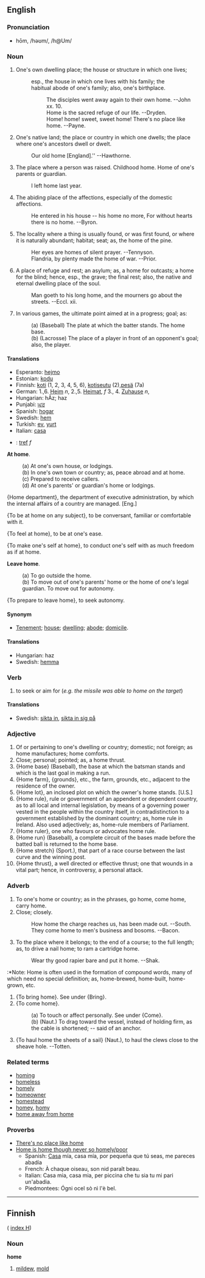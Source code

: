 ==English==
===Pronunciation===
*hōm, /həʊm/, /h@Um/

===Noun===
# One's own dwelling place; the house or structure in which one lives;
#:esp., the house in which one lives with his family; the
#:habitual abode of one's family; also, one's birthplace.
#::The disciples went away again to their own home. --John xx. 10.
#::Home is the sacred refuge of our life. --Dryden.
#::Home! home! sweet, sweet home! There's no place like home. --Payne.
# One's native land; the place or country in which one dwells; the place where one's ancestors dwell or dwelt.
#:Our old home [England].'' --Hawthorne.
# The place where a person was raised. Childhood home. Home of one's parents or guardian.
#:I left home last year.
# The abiding place of the affections, especially of the domestic affections.
#:He entered in his house -- his home no more, For without hearts there is no home.    --Byron.
# The locality where a thing is usually found, or was first found, or where it is naturally abundant; habitat; seat; as, the home of the pine.
#:Her eyes are homes of silent prayer.  --Tennyson.
#:Flandria, by plenty made the home of war. --Prior.
# A place of refuge and rest; an asylum; as, a home for outcasts; a home for the blind; hence, esp., the grave; the final rest; also, the native and eternal dwelling place of the soul.
#:Man goeth to his long home, and the mourners go about the streets. --Eccl. xii.
# In various games, the ultimate point aimed at in a progress; goal; as:
#:(a) (Baseball) The plate at which the batter stands. The home base.
#:(b) (Lacrosse) The place of a player in front of an opponent's goal; also, the player.

====Translations====
*Esperanto: [[hejmo]]
*Estonian: [[kodu]]
*Finnish: [[koti]] (1, 2, 3, 4, 5, 6), [[kotiseutu]] (2),[[pesä]] (7a)
*German: 1.,6. [[Heim]] ''n'', 2.,5. [[Heimat]], ''f'' 3., 4. [[Zuhause]] ''n'',
*Hungarian: hÃz; haz
*Punjabi: [[ਘਰ]]
*Spanish: [[hogar]]
*Swedish: [[hem]]
*Turkish: [[ev]], [[yurt]]
*Italian: [[casa]] 
*{{cy}}: [[tref]] ''f''

'''At home'''.
:(a) At one's own house, or lodgings.
:(b) In one's own town or country; as, peace abroad and at home.
:(c) Prepared to receive callers.
:(d) At one's parents' or guardian's home or lodgings.

{Home department}, the department of executive administration, by which the internal affairs of a country are managed. [Eng.]

{To be at home on any subject}, to be conversant, familiar or comfortable with it.

{To feel at home}, to be at one's ease.

{To make one's self at home}, to conduct one's self with as much freedom as if at home.

'''Leave home'''.
:(a) To go outside the home.
:(b) To move out of one's parents' home or the home of one's legal guardian.  To move out for autonomy.

{To prepare to leave home}, to seek autonomy.

====Synonym====
* [[Tenement]]; [[house]]; [[dwelling]]; [[abode]]; [[domicile]].

====Translations====
*Hungarian: haz
*Swedish: [[hemma]]

===Verb===

# to seek or aim for (''e.g. the missile was able to home on the target'')

====Translations====
*Swedish: [[sikta in]], [[sikta in sig på]]

===Adjective===

# Of or pertaining to one's dwelling or country; domestic; not foreign; as home manufactures; home comforts.
# Close; personal; pointed; as, a home thrust.
#{Home base} (Baseball), the base at which the batsman stands and which is the last goal in making a run.
#{Home farm}, {grounds}, etc., the farm, grounds, etc., adjacent to the residence of the owner.
#{Home lot}, an inclosed plot on which the owner's home stands. [U.S.]
#{Home rule}, rule or government of an appendent or dependent country, as to all local and internal legislation, by means of a governing power vested in the people within the country itself, in contradistinction to a government established by the dominant country; as, home rule in Ireland. Also used adjectively; as, home-rule members of Parliament.
#{Home ruler}, one who favours or advocates home rule.
#{Home run} (Baseball), a complete circuit of the bases made before the batted ball is returned to the home base.
#{Home stretch} (Sport.), that part of a race course between the last curve and the winning post.
#{Home thrust}, a well directed or effective thrust; one that wounds in a vital part; hence, in controversy, a personal attack.

===Adverb===

# To one's home or country; as in the phrases, go home, come home, carry home.
# Close; closely.
#:How home the charge reaches us, has been made out. --South.
#:They come home to men's business and bosoms. --Bacon.
# To the place where it belongs; to the end of a course; to the full length; as, to drive a nail home; to ram a cartridge home.
#:   Wear thy good rapier bare and put it home. --Shak.
:*Note: Home is often used in the formation of compound words, many of which need no special definition; as, home-brewed, home-built, home-grown, etc.
#{To bring home}. See under {Bring}.
#{To come home}.
#:(a) To touch or affect personally. See under {Come}.
#:(b) (Naut.) To drag toward the vessel, instead of holding firm, as the cable is shortened; -- said of an anchor.
#{To haul home the sheets of a sail} (Naut.), to haul the clews close to the sheave hole. --Totten.

===Related terms===
*[[homing]]
*[[homeless]]
*[[homely]]
*[[homeowner]]
*[[homestead]]
*[[homey]], [[homy]]
*[[home away from home]]

===Proverbs===
*[[There's no place like home]] 
*[[Home is home though never so homely/poor]] 
**Spanish: [[Casa]] mía, casa mía, por pequeña que tú seas, me pareces abadía
**French: À chaque oiseau, son nid paraît beau.
**Italian: Casa mia, casa mia, per piccina che tu sia tu mi pari un'abadia.
**Piedmontees: Ógni ocel sò nì l'è bel.
--------

==Finnish==
( [[Wiktionary:Finnish_index_h|index H]])

===Noun===
'''home'''

#[[mildew]], [[mold]]